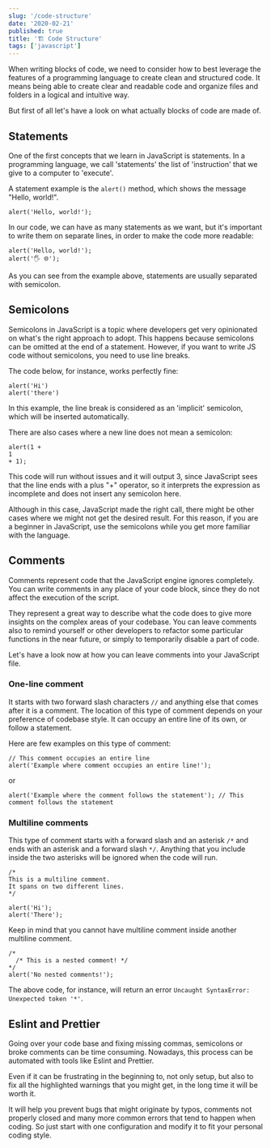 ```yaml
---
slug: '/code-structure'
date: '2020-02-21'
published: true
title: '🏗️ Code Structure'
tags: ['javascript']
---
```


When writing blocks of code, we need to consider how to best leverage the features of a programming language to create clean and structured code.
It means being able to create clear and readable code and organize files and folders in a logical and intuitive way.

But first of all let's have a look on what actually blocks of code are made of.

## Statements

One of the first concepts that we learn in JavaScript is statements.
In a programming language, we call 'statements' the list of 'instruction' that we give to a computer to 'execute'.

A statement example is the `alert()` method, which shows the message "Hello, world!".

```
alert('Hello, world!');
```

In our code, we can have as many statements as we want, but it's important to write them on separate lines,
in order to make the code more readable:

```
alert('Hello, world!');
alert('🖐️ 🌐');
```

As you can see from the example above, statements are usually separated with semicolon.

## Semicolons

Semicolons in JavaScript is a topic where developers get very opinionated on what's the right approach to adopt.
This happens because semicolons can be omitted at the end of a statement.
However, if you want to write JS code without semicolons, you need to use line breaks.

The code below, for instance, works perfectly fine:

```
alert('Hi')
alert('there')
```

In this example, the line break is considered as an 'implicit' semicolon, which will be inserted automatically.

There are also cases where a new line does not mean a semicolon:

```
alert(1 +
1
+ 1);
```

This code will run without issues and it will output 3, since JavaScript sees that the line ends with a plus "+" operator,
so it interprets the expression as incomplete and does not insert any semicolon here.

Although in this case, JavaScript made the right call, there might be other cases where we might not get the desired result.
For this reason, if you are a beginner in JavaScript, use the semicolons while you get more familiar with the language.

## Comments

Comments represent code that the JavaScript engine ignores completely.
You can write comments in any place of your code block, since they do not affect the execution of the script.

They represent a great way to describe what the code does to give more insights on the complex areas of your codebase.
You can leave comments also to remind yourself or other developers to refactor some particular functions in the near future,
or simply to temporarily disable a part of code.

Let's have a look now at how you can leave comments into your JavaScript file.

### One-line comment

It starts with two forward slash characters `//` and anything else that comes after it is a comment.
The location of this type of comment depends on your preference of codebase style.
It can occupy an entire line of its own, or follow a statement.

Here are few examples on this type of comment:

```
// This comment occupies an entire line
alert('Example where comment occupies an entire line!');
```

or

```
alert('Example where the comment follows the statement'); // This comment follows the statement
```

### Multiline comments

This type of comment starts with a forward slash and an asterisk `/*` and ends with an asterisk and a forward slash `*/`.
Anything that you include inside the two asterisks will be ignored when the code will run.

```
/*
This is a multiline comment.
It spans on two different lines.
*/

alert('Hi');
alert('There');
```

Keep in mind that you cannot have multiline comment inside another multiline comment.

```
/*
  /* This is a nested comment! */
*/
alert('No nested comments!');
```

The above code, for instance, will return an error `Uncaught SyntaxError: Unexpected token '*'`.

## Eslint and Prettier

Going over your code base and fixing missing commas, semicolons or broke comments can be time consuming.
Nowadays, this process can be automated with tools like Eslint and Prettier.

Even if it can be frustrating in the beginning to, not only setup, but also to fix all the highlighted warnings that you might get,
in the long time it will be worth it.

It will help you prevent bugs that might originate by typos, comments not properly closed and many more common errors that tend to happen when coding. So just start with one configuration and modify it to fit your personal coding style.
